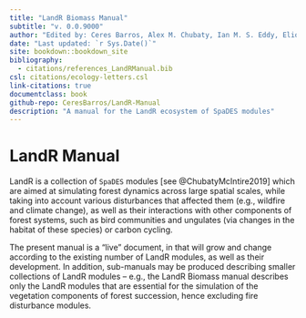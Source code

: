 ```yaml
---
title: "LandR Biomass Manual"
subtitle: "v. 0.0.9000"
author: "Edited by: Ceres Barros, Alex M. Chubaty, Ian M. S. Eddy, Eliot J. B. McIntire"
date: "Last updated: `r Sys.Date()`"
site: bookdown::bookdown_site
bibliography:
  - citations/references_LandRManual.bib
csl: citations/ecology-letters.csl
link-citations: true
documentclass: book
github-repo: CeresBarros/LandR-Manual
description: "A manual for the LandR ecosystem of SpaDES modules"
---
```


<!-- manual version TODO: link to date and commit of manual/project repo -->

# LandR Manual

LandR is a collection of `SpaDES` modules [see @ChubatyMcIntire2019] which are aimed at simulating forest dynamics across large spatial scales, while taking into account various disturbances that affected them (e.g., wildfire and climate change), as well as their interactions with other components of forest systems, such as bird communities and ungulates (via changes in the habitat of these species) or carbon cycling.

The present manual is a "live" document, in that will grow and change according to the existing number of LandR modules, as well as their development. In addition, sub-manuals may be produced describing smaller collections of LandR modules -- e.g., the LandR Biomass manual describes only the LandR modules that are essential for the simulation of the vegetation components of forest succession, hence excluding fire disturbance modules.

